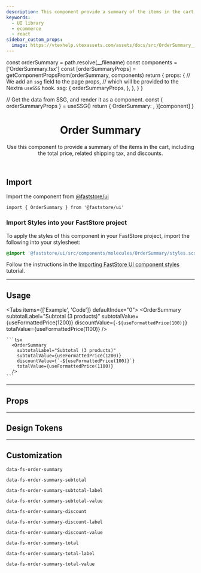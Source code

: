 ```yaml
---
description: This component provide a summary of the items in the cart, including the total price, related shipping tax, and discounts.
keywords:
  - UI library
  - ecommerce
  - react
sidebar_custom_props:
  image: https://vtexhelp.vtexassets.com/assets/docs/src/OrderSummary___899d24ce49b5586462c4d7baabf9a568.png
---
```





  const orderSummary = path.resolve(__filename)
  const components = ['OrderSummary.tsx']
  const [orderSummaryProps] = getComponentPropsFrom(orderSummary, components)
  return {
    props: {
      // We add an `ssg` field to the page props,
      // which will be provided to the Nextra `useSSG` hook.
      ssg: {
        orderSummaryProps,
      },
    },
  }
}

  // Get the data from SSG, and render it as a component.
  const { orderSummaryProps } = useSSG()
  return {
    OrderSummary: <PropsSection propsList={orderSummaryProps} />,
  }[component]
}

<header>

# Order Summary

Use this component to provide a summary of the items in the cart, including the total price, related shipping tax, and discounts.

</header>

## Import

Import the component from [@faststore/ui](/../components)

```tsx
import { OrderSummary } from '@faststore/ui'
```

### Import Styles into your FastStore project

To apply the styles of this component in your FastStore project, import the following into your stylesheet:

```scss copy
@import '@faststore/ui/src/components/molecules/OrderSummary/styles.scss';
```

Follow the instructions in the [Importing FastStore UI component styles](/docs/customizing/importing-styles-to-faststore-ui-components) tutorial.

---

## Usage

<Tabs items={['Example', 'Code']} defaultIndex="0">
  <Tab>
    <OverviewSection direction="column">
      <OrderSummary
        subtotalLabel="Subtotal (3 products)"
        subtotalValue={useFormattedPrice(1200)}
        discountValue={`-${useFormattedPrice(100)}`}
        totalValue={useFormattedPrice(1100)}
      />
    </OverviewSection>
  </Tab>
  <Tab>

    ```tsx
      <OrderSummary
        subtotalLabel="Subtotal (3 products)"
        subtotalValue={useFormattedPrice(1200)}
        discountValue={`-${useFormattedPrice(100)}`}
        totalValue={useFormattedPrice(1100)}
      />
    ```

  </Tab>
</Tabs>

---

## Props

<OrderSummaryPropsSection component="OrderSummary" />

---

## Design Tokens

<TokenTable>
  <TokenRow token="--fs-order-summary-padding" value="var(--fs-spacing-3)" />
  <TokenRow
    token="--fs-order-summary-margin-bottom"
    value="var(--fs-spacing-2)"
  />
  <TokenDivider />
  <TokenRow
    token="--fs-order-summary-discount-text-color"
    value="var(--fs-color-success-text)"
    isColor
  />
  <TokenDivider />
  <TokenRow
    token="--fs-order-summary-total-text-size"
    value="var(--fs-text-size-3)"
  />
  <TokenRow
    token="--fs-order-summary-total-text-font-weight"
    value="var(--fs-text-weight-bold)"
  />
</TokenTable>

---

## Customization

`data-fs-order-summary`

`data-fs-order-summary-subtotal`

`data-fs-order-summary-subtotal-label`

`data-fs-order-summary-subtotal-value`

`data-fs-order-summary-discount`

`data-fs-order-summary-discount-label`

`data-fs-order-summary-discount-value`

`data-fs-order-summary-total`

`data-fs-order-summary-total-label`

`data-fs-order-summary-total-value`
